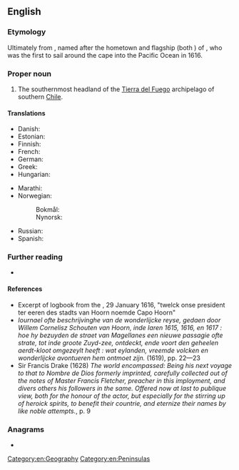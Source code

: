 ==English==

===Etymology===
Ultimately from {{der|en|nl|Kaap Hoorn}}, named after the hometown and flagship (both {{m|nl|Hoorn}}) of {{w|Willem Schouten}}, who was the first to sail around the cape into the Pacific Ocean in 1616.

{{rfe|en|Is it directly calqued from Dutch, or by means of an intermediary?}}

===Proper noun===
{{en-proper noun|head=[[cape|Cape]] [[horn|Horn]]}}

# The southernmost headland of the [[Tierra del Fuego]] archipelago of southern [[Chile]]. {{defdate|since 1628}}

====Translations====
{{trans-top|southernmost headland of Tierra del Fuego}}
* Danish: {{t|da|Kap Horn}}
* Estonian: {{t|et|Hoorni neem}}
* Finnish: {{t+|fi|Kap Horn}}
* French: {{t+|fr|Cap Horn|m}}
* German: {{t+|de|Kap Hoorn|n}}
* Greek: {{t|el|Ακρωτήριο Χορν|n}}
* Hungarian: {{t|hu|Horn-fok}}
{{trans-mid}}
* Marathi: {{t|mr|केप हॉर्न}}
* Norwegian:
*: Bokmål: {{t|nb|Kapp Horn}}
*: Nynorsk: {{t|nn|Kapp Horn}}
* Russian: {{t|ru|мыс Горн|m}}
* Spanish: {{t|es|Cabo de Hornos|m}}
{{trans-bottom}}

===Further reading===
* {{pedia}}

====References====
* Excerpt of logbook from the ''{{w|Eendracht (1615 ship)|Eendracht}}'', 29 January 1616, "twelck onse president ter eeren des stadts van Hoorn noemde Capo Hoorn"
* ''Iournael ofte beschrijvinghe van de wonderlijcke reyse, gedaen door Willem Cornelisz Schouten van Hoorn, inde Iaren 1615, 1616, en 1617 : hoe hy bezuyden de straet van Magellanes een nieuwe passagie ofte strate, tot inde groote Zuyd-zee, ontdeckt, ende voort den geheelen aerdt-kloot omgezeylt heeft : wat eylanden, vreemde volcken en wonderlijcke avontueren hem ontmoet zijn.'' (1619), pp. 22—23
* Sir Francis Drake (1628) ''The world encompassed: Being his next voyage to that to Nombre de Dios formerly imprinted, carefully collected out of the notes of Master Francis Fletcher, preacher in this imployment, and divers others his followers in the same. Offered now at last to publique view, both for the honour of the actor, but especially for the stirring up of heroick spirits, to benefit their countrie, and eternize their names by like noble attempts.'', p. 9

===Anagrams===
* {{anagrams|en|a=acehnopr|canephor|car phone|carphone|chaperon}}

[[Category:en:Geography]]
[[Category:en:Peninsulas]]